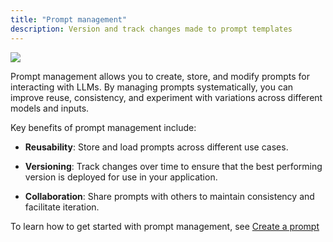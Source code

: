 ```yaml
---
title: "Prompt management"
description: Version and track changes made to prompt templates
---
```


<Frame caption="Iterate on prompts, ship prompts when they are tested">
  <img src="https://storage.googleapis.com/arize-phoenix-assets/assets/images/prompt_management.gif" />
</Frame>

Prompt management allows you to create, store, and modify prompts for interacting with LLMs. By managing prompts systematically, you can improve reuse, consistency, and experiment with variations across different models and inputs.

Key benefits of prompt management include:

* **Reusability**: Store and load prompts across different use cases.

* **Versioning**: Track changes over time to ensure that the best performing version is deployed for use in your application.

* **Collaboration**: Share prompts with others to maintain consistency and facilitate iteration.

To learn how to get started with prompt management, see [Create a prompt](/phoenix/prompt-engineering/how-to-prompts/create-a-prompt)


